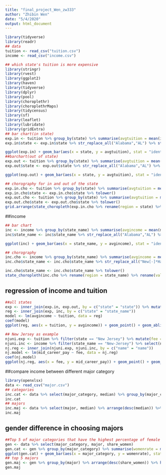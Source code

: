 ```yaml
---
title: "final_project_Wen_zw333"
author: "Zhibin Wen"
date: "5/4/2020"
output: html_document
---
```

```r
library(tidyverse)
library(readr)
## data
tuition <- read_csv("tuition.csv")
income <- read_csv("income.csv")
```

```r
## which state's tuition is more expensive
library(stringr)
library(rvest)
library(ggplot2)
library(haven)
library(tidyverse)
library(dplyr)
library(pool)
library(choroplethr)
library(choroplethrMaps)
library(tidycensus)
library(sf)
library(leaflet)
library(lubridate)
library(gridExtra)
## bar chart(in state)
exp.in <- tuition %>% group_by(state) %>% summarise(avgtuition = mean(in_state_total)) %>% .[1:50,]
exp.in$state <- exp.in$state %>% str_replace_all("Alabama","AL") %>% str_replace_all("Alaska","AK") %>% str_replace_all("Arizona","AZ") %>% str_replace_all("Arkansas","AR") %>% str_replace_all("California","CA") %>% str_replace_all("Colorado","CO") %>% str_replace_all("Connecticut","CT") %>% str_replace_all("Delaware","DE") %>% str_replace_all("Florida","FL") %>% str_replace_all("Georgia","GA") %>% str_replace_all("Hawaii","HI") %>% str_replace_all("Idaho","ID") %>% str_replace_all("Illinois","IL") %>% str_replace_all("Indiana","IN") %>% str_replace_all("Iowa","IA") %>% str_replace_all("Kansas","KS") %>% str_replace_all("Kentucky","KY") %>% str_replace_all("Louisiana","LA") %>% str_replace_all("Maine","ME") %>% str_replace_all("Maryland","MD") %>% str_replace_all("Massachusetts","MA") %>% str_replace_all("Michigan","MI") %>% str_replace_all("Minnesota","MN") %>% str_replace_all("Mississippi","MS") %>% str_replace_all("Missouri","MO") %>% str_replace_all("Montana","MT") %>% str_replace_all("Nebraska","NE") %>% str_replace_all("Nevada","NV") %>% str_replace_all("New Hampshire","NH") %>% str_replace_all("New Jersey","NJ") %>% str_replace_all("New Mexico","NM") %>% str_replace_all("New York","NY") %>% str_replace_all("North Carolina","NC") %>% str_replace_all("North Dakota","ND") %>% str_replace_all("Ohio","OH") %>% str_replace_all("Oklahoma","OK") %>% str_replace_all("Oregon","OR") %>% str_replace_all("Pennsylvania","PA") %>% str_replace_all("Rhode Island","RI") %>% str_replace_all("South Carolina","SC") %>% str_replace_all("South Dakota","SD") %>% str_replace_all("Tennessee","TN") %>% str_replace_all("Texas","TX") %>% str_replace_all("Utah","UT") %>% str_replace_all("Vermont","VT") %>% str_replace_all("Virginia","VA") %>% str_replace_all("Washington","WA") %>% str_replace_all("West Virginia","WV") %>% str_replace_all("Wisconsin","WI") %>% str_replace_all("Wyoming","WY") 

ggplot(exp.in) + geom_bar(aes(x = state, y = avgtuition), stat = "identity") + ggtitle("Average tuition for in-state residents")
##barchart(out of state)
exp.out <- tuition %>% group_by(state) %>% summarise(avgtuition = mean(out_of_state_total)) %>% .[1:50,]
exp.out$state <- exp.out$state %>% str_replace_all("Alabama","AL") %>% str_replace_all("Alaska","AK") %>% str_replace_all("Arizona","AZ") %>% str_replace_all("Arkansas","AR") %>% str_replace_all("California","CA") %>% str_replace_all("Colorado","CO") %>% str_replace_all("Connecticut","CT") %>% str_replace_all("Delaware","DE") %>% str_replace_all("Florida","FL") %>% str_replace_all("Georgia","GA") %>% str_replace_all("Hawaii","HI") %>% str_replace_all("Idaho","ID") %>% str_replace_all("Illinois","IL") %>% str_replace_all("Indiana","IN") %>% str_replace_all("Iowa","IA") %>% str_replace_all("Kansas","KS") %>% str_replace_all("Kentucky","KY") %>% str_replace_all("Louisiana","LA") %>% str_replace_all("Maine","ME") %>% str_replace_all("Maryland","MD") %>% str_replace_all("Massachusetts","MA") %>% str_replace_all("Michigan","MI") %>% str_replace_all("Minnesota","MN") %>% str_replace_all("Mississippi","MS") %>% str_replace_all("Missouri","MO") %>% str_replace_all("Montana","MT") %>% str_replace_all("Nebraska","NE") %>% str_replace_all("Nevada","NV") %>% str_replace_all("New Hampshire","NH") %>% str_replace_all("New Jersey","NJ") %>% str_replace_all("New Mexico","NM") %>% str_replace_all("New York","NY") %>% str_replace_all("North Carolina","NC") %>% str_replace_all("North Dakota","ND") %>% str_replace_all("Ohio","OH") %>% str_replace_all("Oklahoma","OK") %>% str_replace_all("Oregon","OR") %>% str_replace_all("Pennsylvania","PA") %>% str_replace_all("Rhode Island","RI") %>% str_replace_all("South Carolina","SC") %>% str_replace_all("South Dakota","SD") %>% str_replace_all("Tennessee","TN") %>% str_replace_all("Texas","TX") %>% str_replace_all("Utah","UT") %>% str_replace_all("Vermont","VT") %>% str_replace_all("Virginia","VA") %>% str_replace_all("Washington","WA") %>% str_replace_all("West Virginia","WV") %>% str_replace_all("Wisconsin","WI") %>% str_replace_all("Wyoming","WY") 

ggplot(exp.out) + geom_bar(aes(x = state, y = avgtuition), stat = "identity") + ggtitle("Average tuition for out-of-state residents")

## chorography for in and out of the state
exp.in.cho <- tuition %>% group_by(state) %>% summarise(avgtuition = mean(in_state_total)) %>% .[1:50,]
exp.in.cho$state <- exp.in.cho$state %>% tolower()
exp.out.cho <- tuition %>% group_by(state) %>% summarise(avgtuition = mean(out_of_state_total)) %>% .[1:50,]
exp.out.cho$state <- exp.out.cho$state %>% tolower()
grid.arrange(state_choropleth(exp.in.cho %>% rename(region = state) %>% rename(value = avgtuition), title = "Average tuition for in-state residents"), state_choropleth(exp.out.cho %>% rename(region = state) %>% rename(value = avgtuition), title = "Average tuition for out-of-state residents"), ncol = 1, nrow = 2)

```
##income
```r
## bar chart
inc <- income %>% group_by(state_name) %>% summarise(avgincome = mean(mid_career_pay))
inc$state_name <- inc$state_name %>% str_replace_all("Alabama","AL") %>% str_replace_all("Alaska","AK") %>% str_replace_all("Arizona","AZ") %>% str_replace_all("Arkansas","AR") %>% str_replace_all("California","CA") %>% str_replace_all("Colorado","CO") %>% str_replace_all("Connecticut","CT") %>% str_replace_all("Delaware","DE") %>% str_replace_all("Florida","FL") %>% str_replace_all("Georgia","GA") %>% str_replace_all("Hawaii","HI") %>% str_replace_all("Idaho","ID") %>% str_replace_all("Illinois","IL") %>% str_replace_all("Indiana","IN") %>% str_replace_all("Iowa","IA") %>% str_replace_all("Kansas","KS") %>% str_replace_all("Kentucky","KY") %>% str_replace_all("Louisiana","LA") %>% str_replace_all("Maine","ME") %>% str_replace_all("Maryland","MD") %>% str_replace_all("Massachusetts","MA") %>% str_replace_all("Michigan","MI") %>% str_replace_all("Minnesota","MN") %>% str_replace_all("Mississippi","MS") %>% str_replace_all("Missouri","MO") %>% str_replace_all("Montana","MT") %>% str_replace_all("Nebraska","NE") %>% str_replace_all("Nevada","NV") %>% str_replace_all("New[-]*Hampshire","NH") %>% str_replace_all("New[-]*Jersey","NJ") %>% str_replace_all("New[-]*Mexico","NM") %>% str_replace_all("New[-]*York","NY") %>% str_replace_all("North[-]*Carolina","NC") %>% str_replace_all("North[-]*Dakota","ND") %>% str_replace_all("Ohio","OH") %>% str_replace_all("Oklahoma","OK") %>% str_replace_all("Oregon","OR") %>% str_replace_all("Pennsylvania","PA") %>% str_replace_all("Rhode[-]*Island","RI") %>% str_replace_all("South[-]*Carolina","SC") %>% str_replace_all("South[-]*Dakota","SD") %>% str_replace_all("Tennessee","TN") %>% str_replace_all("Texas","TX") %>% str_replace_all("Utah","UT") %>% str_replace_all("Vermont","VT") %>% str_replace_all("Virginia","VA") %>% str_replace_all("Washington","WA") %>% str_replace_all("West-VA","WV") %>% str_replace_all("Wisconsin","WI") %>% str_replace_all("Wyoming","WY") 

ggplot(inc) + geom_bar(aes(x = state_name, y = avgincome), stat = "identity") + ggtitle("Average income for students in every state")

## chorography
inc.cho <- income %>% group_by(state_name) %>% summarise(avgincome = mean(mid_career_pay))
inc.cho$state_name <- inc.cho$state_name %>% str_replace_all("New[-]*Hampshire","new hampshire") %>% str_replace_all("New[-]*Jersey","new jersey") %>% str_replace_all("New[-]*Mexico","new mexico") %>% str_replace_all("New[-]*York","new york") %>% str_replace_all("North[-]*Carolina","north carolina") %>% str_replace_all("North[-]*Dakota","north dakota") %>% str_replace_all("Rhode[-]*Island","rhode island") %>% str_replace_all("South[-]*Carolina","south carolina") %>% str_replace_all("South[-]*Dakota","south dakota") %>% str_replace_all("West[-]Virginia","west virginia")

inc.cho$state_name <- inc.cho$state_name %>% tolower()
state_choropleth(inc.cho %>% rename(region = state_name) %>% rename(value = avgincome), title = "Average income for students in every state")
```
## regression of income and tuition
```r
##all states
exp <- inner_join(exp.in, exp.out, by = c("state" = "state")) %>% mutate(tuition = 1/2*(avgtuition.x + avgtuition.y)) %>% select(state, tuition)
reg <- inner_join(exp, inc, by = c("state" = "state_name"))
model <- lm(avgincome ~ tuition, data = reg)
coef(model)
ggplot(reg, aes(x = tuition, y = avgincome)) + geom_point() + geom_abline(intercept = coef(model)[1], slope = coef(model)[2]) + ggtitle("The linear regression using all states data")

```
```r
## New Jersey as example
njuni.exp <- tuition %>% filter(state == "New Jersey") %>% mutate(fee = 1/2*(in_state_total + out_of_state_total)) %>% select(name, fee)
njuni.inc <- income %>% filter(state_name == "New-Jersey") %>% select(name, mid_career_pay)
nj.reg <- inner_join(njuni.exp, njuni.inc, by = c("name" = "name"))
nj.model <- lm(mid_career_pay ~ fee, data = nj.reg)
coef(nj.model)
ggplot(nj.reg, aes(x = fee, y = mid_career_pay)) + geom_point() + geom_abline(intercept = coef(nj.model)[1], slope = coef(nj.model)[2]) + ggtitle("The linear regression using New Jersey data")
```
##compare income between different major category 
```r
library(openxlsx)
data <- read_csv("major.csv")
## categories
inc.cat <- data %>% select(major_category, median) %>% group_by(major_category) %>% summarise(avgearnings = mean(median)) %>% arrange(desc(avgearnings)) %>% head(10)
inc.cat
## majors
inc.maj <- data %>% select(major, median) %>% arrange(desc(median)) %>% head(10)
inc.maj
```
## gender difference in choosing majors
```r
##Top 5 of major categories that have the highest percentage of female students
gen <- data %>% select(major_category, major, share_women)
gen.cat <- gen %>% group_by(major_category) %>% summarise(womenrate = mean(share_women)) %>% arrange(desc(womenrate)) %>% head(5)
ggplot(gen.cat) + geom_bar(aes(x = major_category, y = womenrate), stat = "identity") + ggtitle("Top 5 of major categories that have the highest percentage of female students")
## top 5 majors
gen.maj <- gen %>% group_by(major) %>% arrange(desc(share_women)) %>% head(5)
gen.maj
```

